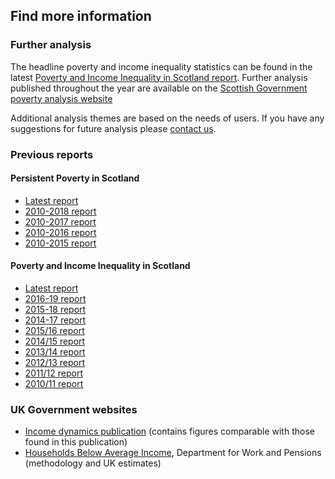 ## Find more information

### Further analysis

The headline poverty and income inequality statistics can be found in the latest [Poverty and Income Inequality in Scotland report](./). Further analysis published throughout the year are available on the [Scottish Government poverty analysis website](www.gov.scot/collections/poverty-and-income-inequality-statistics/)

Additional analysis themes are based on the needs of users. If you have any suggestions for future analysis please [contact us](#contact).

### Previous reports

#### Persistent Poverty in Scotland

- [Latest report](persistent.html)
- [2010-2018 report](www.gov.scot/publications/persistent-poverty-scotland-2010-2018/)
- [2010-2017 report](www.gov.scot/publications/persistent-poverty-scotland-2010-2017/)
- [2010-2016 report](www.gov.scot/publications/persistent-poverty-scotland-2010-2016/)
- [2010-2015 report](www.gov.scot/publications/persistent-poverty-scotland-2010-2015/)

#### Poverty and Income Inequality in Scotland

- [Latest report](./)
- [2016-19 report](www.gov.scot/publications/poverty-income-inequality-scotland-2016-19/)
- [2015-18 report](www.gov.scot/publications/poverty-income-inequality-scotland-2015-18/)
- [2014-17 report](www.gov.scot/publications/poverty-income-inequality-scotland-2014-17/)
- [2015/16 report](www.gov.scot/publications/poverty-income-inequality-scotland-2015-16/)
- [2014/15 report](www.gov.scot/publications/poverty-income-inequality-scotland-2014-15/)
- [2013/14 report](www.gov.scot/publications/poverty-income-inequality-scotland-2013-14/)
- [2012/13 report](www.gov.scot/publications/poverty-income-inequality-scotland-2012-13/)
- [2011/12 report](www.gov.scot/publications/poverty-income-inequality-scotland-2011-12/)
- [2010/11 report](www.gov.scot/publications/poverty-income-inequality-scotland-2010-11/)

### UK Government websites

- [Income dynamics publication](www.gov.uk/government/statistics/income-dynamics-experimental) (contains figures comparable with those found in this publication)
- [Households Below Average Income](www.gov.uk/government/collections/households-below-average-income-hbai--2), Department for Work and Pensions (methodology and UK estimates)

